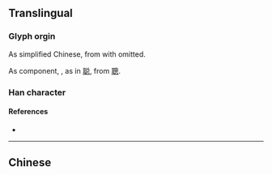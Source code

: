 {{also|總}}
{{character info/new}}
==Translingual==
{{Han simplified forms|總|総|总}}

===Glyph orgin===
As simplified Chinese, from {{l|zh|縂}} with {{l|zh|糸}} omitted.

As component, {{Han simp|悤}}, as in [[聪]], from [[聰]].

===Han character===
{{Han char|rn=61|rad=心|as=05|sn=8|four=|canj=CRP|ids=⿳丷口心}}

====References====
* {{Han ref|kx=0383.111|hdz=10249.020|uh=603B|ud=24635}}

----

==Chinese==
{{zh-see|總}}